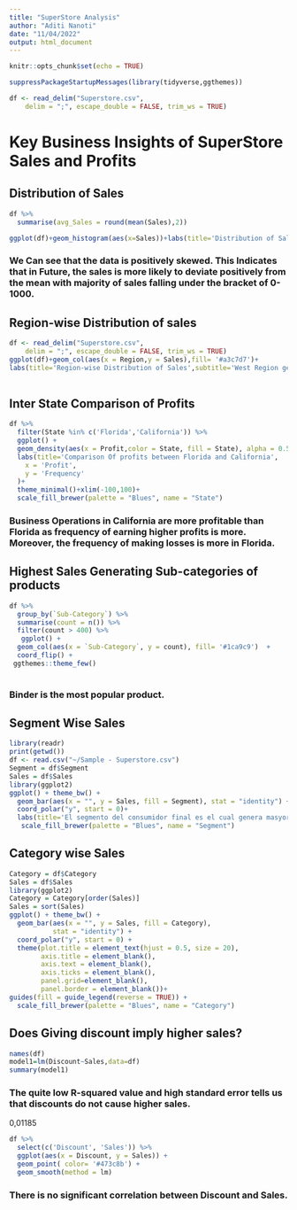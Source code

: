 ---
title: "SuperStore Analysis"
author: "Aditi Nanoti"
date: "11/04/2022"
output: html_document
---

```{r setup, include=FALSE}
knitr::opts_chunk$set(echo = TRUE)
```


```{r,libraries}
suppressPackageStartupMessages(library(tidyverse,ggthemes))

```

```{r}
df <- read_delim("Superstore.csv", 
    delim = ";", escape_double = FALSE, trim_ws = TRUE)
```

# Key Business Insights of SuperStore Sales and Profits


## Distribution of Sales

```{r}
df %>% 
  summarise(avg_Sales = round(mean(Sales),2))
```


```{r}
ggplot(df)+geom_histogram(aes(x=Sales))+labs(title='Distribution of Sales',subtitle='average sales is $229.86')+ggthemes::theme_economist()+xlim(0,3000)+ylim(0,900)
```



### We Can see that the data is positively skewed. This Indicates that in Future, the sales is more likely to deviate positively from the mean with majority of sales falling under the bracket of 0-1000.



## Region-wise Distribution of sales


```{r}
df <- read_delim("Superstore.csv", 
    delim = ";", escape_double = FALSE, trim_ws = TRUE)
ggplot(df)+geom_col(aes(x = Region,y = Sales),fill= '#a3c7d7')+
labs(title='Region-wise Distribution of Sales',subtitle='West Region generates the highest Sales')+theme_classic()+scale_color_brewer()
 
```


## Inter State Comparison of Profits


```{r}
df %>% 
  filter(State %in% c('Florida','California')) %>% 
  ggplot() +
  geom_density(aes(x = Profit,color = State, fill = State), alpha = 0.5) + 
  labs(title='Comparison Of profits between Florida and California',
    x = 'Profit',
    y = 'Frequency'
  )+
  theme_minimal()+xlim(-100,100)+
  scale_fill_brewer(palette = "Blues", name = "State")
```


### Business Operations in California are more profitable than Florida as frequency of earning higher profits is more. Moreover, the frequency of making losses is more in Florida.


## Highest Sales Generating Sub-categories of products


```{r}
df %>% 
  group_by(`Sub-Category`) %>% 
  summarise(count = n()) %>% 
  filter(count > 400) %>%
   ggplot() +
  geom_col(aes(x = `Sub-Category`, y = count), fill= '#1ca9c9')  +
  coord_flip() +
 ggthemes::theme_few()
  
```

### Binder is the most popular product.


## Segment Wise Sales


```{r}
library(readr)
print(getwd())
df <- read.csv("~/Sample - Superstore.csv")
Segment = df$Segment
Sales = df$Sales
library(ggplot2)
ggplot() + theme_bw() + 
  geom_bar(aes(x = "", y = Sales, fill = Segment), stat = "identity") + 
  coord_polar("y", start = 0)+
  labs(title='El segmento del consumidor final es el cual genera masyores ganancias ')+
   scale_fill_brewer(palette = "Blues", name = "Segment")
```

## Category wise Sales


```{r}
Category = df$Category
Sales = df$Sales
library(ggplot2)
Category = Category[order(Sales)]
Sales = sort(Sales)
ggplot() + theme_bw() + 
  geom_bar(aes(x = "", y = Sales, fill = Category), 
           stat = "identity") + 
  coord_polar("y", start = 0) + 
  theme(plot.title = element_text(hjust = 0.5, size = 20),
        axis.title = element_blank(),
        axis.text = element_blank(),
        axis.ticks = element_blank(),
        panel.grid=element_blank(),
        panel.border = element_blank())+
guides(fill = guide_legend(reverse = TRUE)) + 
  scale_fill_brewer(palette = "Blues", name = "Category")
```

## Does Giving discount imply higher sales?

```{r}
names(df)
model1=lm(Discount~Sales,data=df)
summary(model1)
```

### The quite low R-squared value and high standard error tells us that discounts do not cause higher sales.
0,01185


```{r}
df %>% 
  select(c('Discount', 'Sales')) %>% 
  ggplot(aes(x = Discount, y = Sales)) + 
  geom_point( color= '#473c8b') +
  geom_smooth(method = lm)
```

### There is no significant correlation between Discount and Sales.

